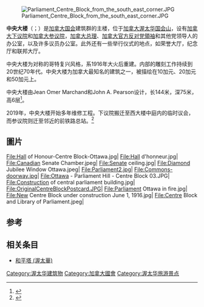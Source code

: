 {{Infobox Historic building
|name                    = 中央大樓<br>Centre Block<br/>Édifice du Centre
|image                   = Centre Block - Parliament Hill.jpg
|latitude                = 45.42506
|longitude               = -75.699829
|location_town           = [[渥太华|渥太华]]
|iso_region              = CA-ON
|location_country        = {{CAN}}
|architect               = John A. Pearson和Jean-Omer Marchand
|owner                   = [[加拿大君主|加拿大君主]]
|construction_start_date = 1916年7月24日
|completion_date         = 1927年7月1日
|style                   = 哥特复兴
}}
[[File:Parliament_Centre_Block_from_the_south_east_corner.JPG|thumb]]

'''中央大楼'''（{{lang-en|Centre Block}}；{{lang-fr|Édifice du Centre}}）是[[加拿大国会|加拿大国会]]建筑群的主楼，位于[[加拿大|加拿大]][[渥太华|渥太华]][[國會山莊_(加拿大)|国会山]]，设有[[加拿大下议院|加拿大下议院]]和[[加拿大参议院|加拿大参议院]]，[[加拿大总理|加拿大总理]]、[[加拿大官方反对党領袖|加拿大官方反对党領袖]]和其他党领导人的办公室，以及许多议员办公室。此外还有一些举行仪式的地点，如荣誉大厅，纪念厅和联邦大厅。

中央大楼为对称的哥特复兴风格，系1916年大火后重建。内部的雕刻工作持续到20世纪70年代。中央大楼为加拿大最知名的建筑之一，被描绘在10加元、20加元和50加元上。

中央大楼由Jean Omer Marchand和John A. Pearson设计，长144米，深75米，高6层<ref>{{cite book| last=Beauchesne| first=Arthur| title=Canada's Parliament Buildings: The Senate and House of Commons, Ottawa| year=1948| location=Ottawa| pages=24}}</ref>。

2019年，中央大楼开始多年维修工程。下议院搬迁至西大楼中庭内的临时议会，而参议院则迁至邻近的前铁路总站。<ref>{{Cite web |url=https://www.tpsgc-pwgsc.gc.ca/edificeducentre-centreblock/precisions-details-eng.html |title=存档副本 |accessdate=2019-03-28 |archive-date=2020-11-09 |archive-url=https://web.archive.org/web/20201109104011/https://www.tpsgc-pwgsc.gc.ca/edificeducentre-centreblock/precisions-details-eng.html |dead-url=no }}</ref>

== 圖片 ==
<gallery>
File:Hall of Honour-Centre Block-Ottawa.jpg|
File:Hall d'honneur.jpg| 
File:Canadian Senate Chamber.jpeg|
File:Senate ceiling.jpg|
File:Diamond Jubilee Window Ottawa.jpeg|
File:Parliament2.jpg|
File:Commons-doorway.jpg|
File:Ottawa - Parliament Hill - Centre Block 03.JPG|
File:Construction of central parliament building.jpg|
File:OriginalCentreBlockPostcard.JPG|
File:Parliament Ottawa in fire.jpg|
File:New Centre Block under construction June 1, 1916.jpg|
File:Centre Block and Library of Parliament.jpeg|
</gallery>

==参考==
{{reflist|30em}}

== 相关条目 ==
* [[和平塔_(渥太華)|和平塔 (渥太華)]]

[[Category:渥太华建筑物|Category:渥太华建筑物]]
[[Category:加拿大國會|Category:加拿大國會]]
[[Category:渥太华旅游景点|Category:渥太华旅游景点]]